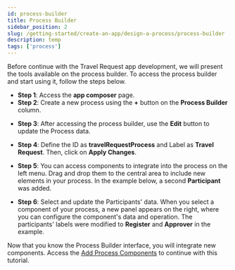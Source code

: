 ```yaml
---
id: process-builder
title: Process Builder
sidebar_position: 2
slug: /getting-started/create-an-app/design-a-process/process-builder
description: temp
tags: ['process']
---
```



Before continue with the Travel Request app development, we will present the tools available on the process builder. To access the process builder and start using it, follow the steps below.

- **Step 1**: Access the **app composer** page.
- **Step 2**: Create a new process using the **+** button on the **Process Builder** column.

<Images
  imgURL="img/getting-started/create-an-app/design-a-process/Process-builder-1.png"
  wSize="75%"
/>

- **Step 3**: After accessing the process builder, use the **Edit** button to update the Process data.

<Images
  imgURL="img/getting-started/create-an-app/design-a-process/Process-builder-2.png"
  wSize="75%"
/>

- **Step 4**: Define the ID as **travelRequestProcess** and Label as **Travel Request**. Then, click on **Apply Changes**.

<Images
  imgURL="img/getting-started/create-an-app/design-a-process/Process-builder-3.png"
  wSize="75%"
/>

- **Step 5**: You can access components to integrate into the process on the left menu. Drag and drop them to the central area to include new elements in your process. In the example below, a second **Participant** was added.

<Images
  imgURL="img/getting-started/create-an-app/design-a-process/Process-builder-6.png"
  wSize="75%"
/>

- **Step 6**: Select and update the Participants' data. When you select a component of your process, a new panel appears on the right, where you can configure the component's data and operation. The participants' labels were modified to **Register** and **Approver** in the example.

<Images
  imgURL="img/getting-started/create-an-app/design-a-process/Process-builder-7.png"
  wSize="75%"
/>

Now that you know the Process Builder interface, you will integrate new components. Access the [Add Process Components](./add-process-components) to continue with this tutorial.
